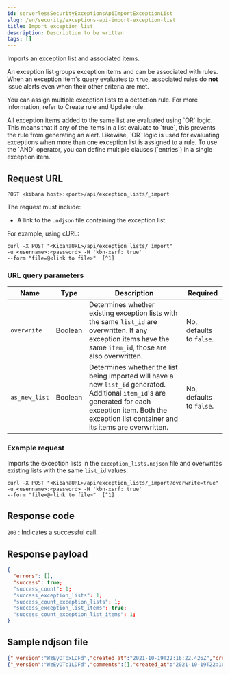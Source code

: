```yaml
---
id: serverlessSecurityExceptionsApiImportExceptionList
slug: /en/security/exceptions-api-import-exception-list
title: Import exception list
description: Description to be written
tags: []
---
```


<div id="exceptions-api-import-exception-list"></div>

Imports an exception list and associated items.

An exception list groups <DocLink id="serverlessSecurityExceptionsApiCreateExceptionItem">exception items</DocLink>
and can be associated with rules. When an exception item's query evaluates to
`true`, associated rules do **not** issue alerts even when their other criteria are met.

You can assign multiple exception lists to a detection rule. For more information, refer to <DocLink id="serverlessSecurityRulesApiCreate">Create rule</DocLink> and <DocLink id="serverlessSecurityRulesApiUpdate">Update rule</DocLink>.

<DocCallOut title="Important" color="warning">
All exception items added to the same list are evaluated using
`OR` logic. This means that if any of the items in a list evaluate to `true`, this
prevents the rule from generating an alert. Likewise, `OR` logic is
used for evaluating exceptions when more than one exception list is
assigned to a rule. To use the `AND` operator, you can define multiple clauses
(`entries`) in a single exception item.
</DocCallOut>

## Request URL

`POST <kibana host>:<port>/api/exception_lists/_import`

The request must include:

* A link to the `.ndjson` file containing the exception list.

For example, using cURL:

```console
curl -X POST "<KibanaURL>/api/exception_lists/_import"
-u <username>:<password> -H 'kbn-xsrf: true'
--form "file=@<link to file>"  [^1]
```
[^1]: The relative link to the `.ndjson` file containing the exception list.

### URL query parameters

| Name | Type | Description | Required |
|---|---|---|---|
| `overwrite` | Boolean | Determines whether existing exception lists with the same `list_id` are overwritten. If any exception items have the same `item_id`, those are also overwritten. | No, defaults to `false`. |
| `as_new_list` | Boolean | Determines whether the list being imported will have a new `list_id` generated. Additional `item_id`'s are generated for each exception item. Both the exception list container and its items are overwritten. | No, defaults to `false`. |

### Example request

Imports the exception lists in the `exception_lists.ndjson` file and overwrites
existing lists with the same `list_id` values:

```console
curl -X POST "<KibanaURL>/api/exception_lists/_import?overwrite=true"
-u <username>:<password> -H 'kbn-xsrf: true'
--form "file=@<link to file>"  [^1]
```
[^1]: The relative link to the `.ndjson` file containing the exception list.

## Response code

`200` 
    : Indicates a successful call.

## Response payload

```json
{
  "errors": [],
  "success": true;
  "success_count": 1;
  "success_exception_lists": 1;
  "success_count_exception_lists": 1;
  "success_exception_list_items": true;
  "success_count_exception_list_items": 1;
}
```

## Sample ndjson file

```json
{"_version":"WzEyOTcxLDFd","created_at":"2021-10-19T22:16:22.426Z","created_by":"elastic","description":"Query with a rule_id that acts like an external id","id":"3120bfa0-312a-11ec-9af9-ebd1fe0a2379","immutable":false,"list_id":"7d7cccb8-db72-4667-b1f3-648efad7c1ee","name":"Query with a rule id Number 1","namespace_type":"single","os_types":[],"tags":[],"tie_breaker_id":"e4daafa2-a60b-4e97-8eb4-2ed54356308f","type":"detection","updated_at":"2021-10-19T22:16:22.491Z","updated_by":"elastic","version":1}
{"_version":"WzEyOTc1LDFd","comments":[],"created_at":"2021-10-19T22:16:36.567Z","created_by":"elastic","description":"Query with a rule id Number 1 - exception list item","entries":[{"field":"@timestamp","operator":"included","type":"exists"}],"id":"398ea580-312a-11ec-9af9-ebd1fe0a2379","item_id":"f7fd00bb-dba8-4c93-9d59-6cbd427b6330","list_id":"7d7cccb8-db72-4667-b1f3-648efad7c1ee","name":"Query with a rule id Number 1 - exception list item","namespace_type":"single","os_types":[],"tags":[],"tie_breaker_id":"54fecdba-1b36-467a-867c-a49aaaa84dcc","type":"simple","updated_at":"2021-10-19T22:16:36.634Z","updated_by":"elastic"}
```